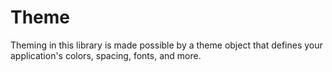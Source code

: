 # Theme

Theming in this library is made possible by a theme object that defines your application's colors, spacing, fonts, and more.

